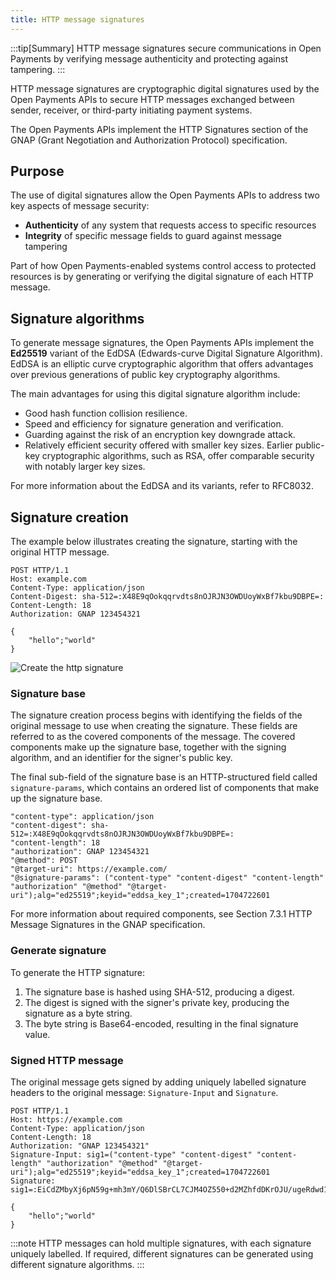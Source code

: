 ```yaml
---
title: HTTP message signatures
---
```



:::tip[Summary]
HTTP message signatures secure communications in Open Payments by verifying message authenticity and protecting against tampering.
:::

HTTP message signatures are cryptographic digital signatures used by the Open Payments APIs to secure HTTP messages exchanged between sender, receiver, or third-party initiating payment systems.

The Open Payments APIs implement the <LinkOut href='https://datatracker.ietf.org/doc/html/rfc9635#name-http-message-signatures'> HTTP Signatures </LinkOut> section of the GNAP (Grant Negotiation and Authorization Protocol) specification.

## Purpose

The use of digital signatures allow the Open Payments APIs to address two key aspects of message security:

- **Authenticity** of any system that requests access to specific resources
- **Integrity** of specific message fields to guard against message tampering

Part of how Open Payments-enabled systems control access to protected resources is by generating or verifying the digital signature of each HTTP message.

## Signature algorithms

To generate message signatures, the Open Payments APIs implement the **Ed25519** variant of the EdDSA (Edwards-curve Digital Signature Algorithm).
EdDSA is an elliptic curve cryptographic algorithm that offers advantages over previous generations of public key cryptography algorithms.

The main advantages for using this digital signature algorithm include:

- Good hash function collision resilience.
- Speed and efficiency for signature generation and verification.
- Guarding against the risk of an encryption key downgrade attack.
- Relatively efficient security offered with smaller key sizes. Earlier public-key cryptographic algorithms, such as RSA, offer comparable security with notably larger key sizes.

For more information about the EdDSA and its variants, refer to <LinkOut href='https://datatracker.ietf.org/doc/html/rfc8032'>RFC8032</LinkOut>.

## Signature creation

The example below illustrates creating the signature, starting with the original HTTP message.

```http title="Example: message before signature"
POST HTTP/1.1
Host: example.com
Content-Type: application/json
Content-Digest: sha-512=:X48E9qOokqqrvdts8nOJRJN3OWDUoyWxBf7kbu9DBPE=:
Content-Length: 18
Authorization: GNAP 123454321

{
    "hello";"world"
}
```

![Create the http signature](/img/4-sig-creation.png)

### Signature base

The signature creation process begins with identifying the fields of the original message to use when creating the signature. These fields are referred to as the covered components of the message. The covered components make up the signature base, together with the signing algorithm, and an identifier for the signer's public key.

The final sub-field of the signature base is an HTTP-structured field called `signature-params`, which contains an ordered list of components that make up the signature base.

```http wrap title="Example: signature base"
"content-type": application/json
"content-digest": sha-512=:X48E9qOokqqrvdts8nOJRJN3OWDUoyWxBf7kbu9DBPE=:
"content-length": 18
"authorization": GNAP 123454321
"@method": POST
"@target-uri": https://example.com/
"@signature-params": ("content-type" "content-digest" "content-length" "authorization" "@method" "@target-uri");alg="ed25519";keyid="eddsa_key_1";created=1704722601

```

For more information about required components, see <LinkOut href="https://datatracker.ietf.org/doc/html/rfc9635#name-http-message-signatures">Section 7.3.1 HTTP Message Signatures</LinkOut> in the GNAP specification.

### Generate signature

To generate the HTTP signature:

1. The signature base is hashed using SHA-512, producing a digest.
2. The digest is signed with the signer's private key, producing the signature as a byte string.
3. The byte string is Base64-encoded, resulting in the final signature value.

### Signed HTTP message

The original message gets signed by adding uniquely labelled signature headers to the original message: `Signature-Input` and `Signature`.

```http wrap title="Example: signed message"
POST HTTP/1.1
Host: https://example.com
Content-Type: application/json
Content-Length: 18
Authorization: "GNAP 123454321"
Signature-Input: sig1=("content-type" "content-digest" "content-length" "authorization" "@method" "@target-uri");alg="ed25519";keyid="eddsa_key_1";created=1704722601
Signature: sig1=:EiCdZMbyXj6pN59g+mh3mY/Q6DlSBrCL7CJM4OZ550+d2MZhfdDKrOJU/ugeRdwd1KYyd1wA/VA7J2fi9YehCA==:

{
    "hello";"world"
}
```

:::note
HTTP messages can hold multiple signatures, with each signature uniquely labelled. If required, different signatures can be generated using different signature algorithms.
:::
